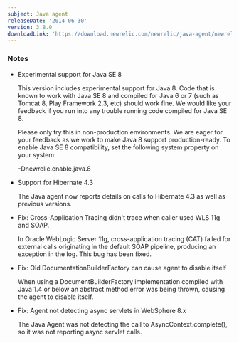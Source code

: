 ```yaml
---
subject: Java agent
releaseDate: '2014-06-30'
version: 3.8.0
downloadLink: 'https://download.newrelic.com/newrelic/java-agent/newrelic-agent/3.8.0/'
---
```


### Notes

* Experimental support for Java SE 8

  This version includes experimental support for Java 8. Code that is known to work with Java SE 8 and compiled for Java 6 or 7 (such as Tomcat 8, Play Framework 2.3, etc) should work fine. We would like your feedback if you run into any trouble running code compiled for Java SE 8.

  Please only try this in non-production environments. We are eager for your feedback as we work to make Java 8 support production-ready. To enable Java SE 8 compatibility, set the following system property on your system:

  \-Dnewrelic.enable.java.8
* Support for Hibernate 4.3

  The Java agent now reports details on calls to Hibernate 4.3 as well as previous versions.
* Fix: Cross-Application Tracing didn't trace when caller used WLS 11g and SOAP.

  In Oracle WebLogic Server 11g, cross-application tracing (CAT) failed for external calls originating in the default SOAP pipeline, producing an exception in the log. This bug has been fixed.
* Fix: Old DocumentationBuilderFactory can cause agent to disable itself

  When using a DocumentBuilderFactory implementation compiled with Java 1.4 or below an abstract method error was being thrown, causing the agent to disable itself.
* Fix: Agent not detecting async servlets in WebSphere 8.x

  The Java Agent was not detecting the call to AsyncContext.complete(), so it was not reporting async servlet calls.
